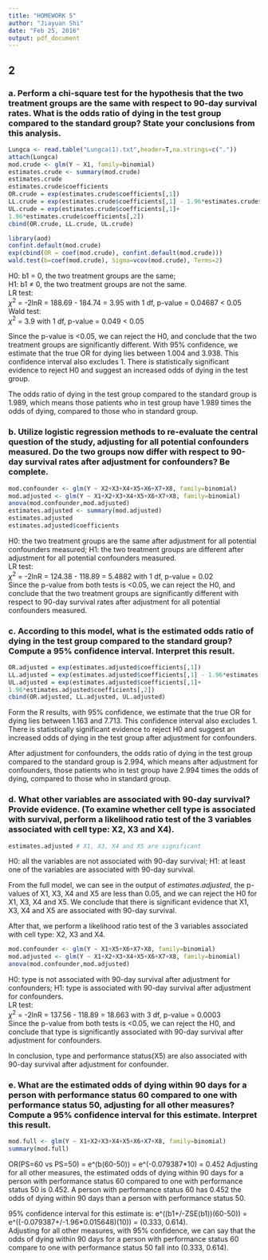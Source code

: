 ```yaml
---
title: "HOMEWORK 5"
author: "Jiayuan Shi"
date: "Feb 25, 2016"
output: pdf_document
---
```


## 2
### a. Perform a chi-square test for the hypothesis that the two treatment groups are the same with respect to 90-day survival rates. What is the odds ratio of dying in the test group compared to the standard group? State your conclusions from this analysis.

```r
Lungca <- read.table("Lungca(1).txt",header=T,na.strings=c("."))
attach(Lungca)
mod.crude <- glm(Y ~ X1, family=binomial) 
estimates.crude <- summary(mod.crude)
estimates.crude
estimates.crude$coefficients
OR.crude = exp(estimates.crude$coefficients[,1])
LL.crude = exp(estimates.crude$coefficients[,1] - 1.96*estimates.crude$coefficients[,2])
UL.crude = exp(estimates.crude$coefficients[,1]+
1.96*estimates.crude$coefficients[,2])
cbind(OR.crude, LL.crude, UL.crude)

library(aod)
confint.default(mod.crude)
exp(cbind(OR = coef(mod.crude), confint.default(mod.crude)))
wald.test(b=coef(mod.crude), Sigma=vcov(mod.crude), Terms=2)
```

H0: b1 = 0, the two treatment groups are the same;  
H1: b1 $\neq$ 0, the two treatment groups are not the same.    
LR test:  
$\chi^2$ = -2lnR = 188.69 - 184.74 = 3.95 with 1 df, p-value =  0.04687 < 0.05  
Wald test:  
$\chi^2$ = 3.9 with 1 df, p-value =  0.049 < 0.05  

Since the p-value is <0.05, we can reject the H0, and conclude that the two treatment groups are significantly different. With 95% confidence, we estimate that the true OR for dying lies between 1.004 and 3.938. This confidence interval also excludes 1. There is statistically significant evidence to reject H0 and suggest an increased odds of dying in the test group.  

The odds ratio of dying in the test group compared to
the standard group is 1.989, which means those patients who in test group have 1.989 times the odds of dying, compared to those who in standard group.  

### b. Utilize logistic regression methods to re-evaluate the central question of the study, adjusting for all potential confounders measured. Do the two groups now differ with respect to 90-day survival rates after adjustment for confounders? Be complete.

```r
mod.confounder <- glm(Y ~ X2+X3+X4+X5+X6+X7+X8, family=binomial) 
mod.adjusted <- glm(Y ~ X1+X2+X3+X4+X5+X6+X7+X8, family=binomial) 
anova(mod.confounder,mod.adjusted)
estimates.adjusted <- summary(mod.adjusted)
estimates.adjusted
estimates.adjusted$coefficients
```

H0: the two treatment groups are the same after adjustment for all potential confounders measured;
H1: the two treatment groups are different after adjustment for all potential confounders measured.  
LR test:  
$\chi^2$ = -2lnR = 124.38 - 118.89 = 5.4882 with 1 df, p-value = 0.02  
Since the p-value from both tests is <0.05, we can reject the H0, and conclude that the two treatment groups are significantly different with respect to 90-day
survival rates after adjustment for all potential confounders measured.

### c. According to this model, what is the estimated odds ratio of dying in the test group compared to the standard group? Compute a 95% confidence interval. Interpret this result.
```r
OR.adjusted = exp(estimates.adjusted$coefficients[,1])
LL.adjusted = exp(estimates.adjusted$coefficients[,1] - 1.96*estimates.adjusted$coefficients[,2])
UL.adjusted = exp(estimates.adjusted$coefficients[,1]+
1.96*estimates.adjusted$coefficients[,2])
cbind(OR.adjusted, LL.adjusted, UL.adjusted)
```
Form the R results, with 95% confidence, we estimate that the true OR for dying lies between 1.163 and 7.713. This confidence interval also excludes 1. There is statistically significant evidence to reject H0 and suggest an increased odds of dying in the test group after adjustment for confounders.  

After adjustment for confounders, the odds ratio of dying in the test group compared to the standard group is 2.994, which means after adjustment for confounders, those patients who in test group have 2.994 times the odds of dying, compared to those who in standard group.  

### d. What other variables are associated with 90-day survival? Provide evidence. (To examine whether cell type is associated with survival, perform a likelihood ratio test of the 3 variables associated with cell type: X2, X3 and X4).
```r
estimates.adjusted # X1, X3, X4 and X5 are significant 
```
H0: all the variables are not associated with 90-day survival;
H1: at least one of the variables are associated with 90-day survival.

From the full model, we can see in the output of $estimates.adjusted$, the p-values of X1, X3, X4 and X5 are less than 0.05, and we can reject the H0 for X1, X3, X4 and X5. We conclude that there is significant evidence that X1, X3, X4 and X5 are associated with 90-day survival.  

After that, we perform a likelihood ratio test of the 3 variables associated with cell type: X2, X3 and X4.

```r
mod.confounder <- glm(Y ~ X1+X5+X6+X7+X8, family=binomial) 
mod.adjusted <- glm(Y ~ X1+X2+X3+X4+X5+X6+X7+X8, family=binomial) 
anova(mod.confounder,mod.adjusted)
```
H0: type is not associated with 90-day survival after adjustment for confounders;
H1: type is associated with 90-day survival after adjustment for confounders.  
LR test:  
$\chi^2$ = -2lnR = 137.56 - 118.89 = 18.663 with 3 df, p-value = 0.0003  
Since the p-value from both tests is <0.05, we can reject the H0, and conclude that type is significantly associated with 90-day survival after adjustment for confounders.

In conclusion, type and performance status(X5) are also associated with 90-day survival after adjustment for confounder.   

### e. What are the estimated odds of dying within 90 days for a person with performance status 60 compared to one with performance status 50, adjusting for all other measures? Compute a 95% confidence interval for this estimate. Interpret this result.
```r
mod.full <- glm(Y ~ X1+X2+X3+X4+X5+X6+X7+X8, family=binomial)
summary(mod.full)
```
OR(PS=60 vs PS=50) = e^(b(60-50)) = e^(-0.079387*10) = 0.452
Adjusting for all other measures, the estimated odds of dying within 90 days for a person with performance status 60
compared to one with performance status 50 is 0.452. A person with performance status 60 has 0.452 the odds of dying within 90 days than a person with performance status 50.  

95% confidence interval for this estimate is:
e^((b1+/-ZSE(b1))(60-50)) = e^((-0.079387+/-1.96*0.015648)(10)) = (0.333, 0.614).  
Adjusting for all other measures, with 95% confidence, we can say that the odds of dying within 90 days for a person with performance status 60 compare to one with performance status 50 fall into (0.333, 0.614). 


